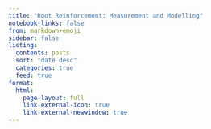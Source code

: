 ```yaml
---
title: "Root Reinforcement: Measurement and Modelling"
notebook-links: false
from: markdown+emoji
sidebar: false
listing:
  contents: posts
  sort: "date desc"
  categories: true
  feed: true
format: 
  html:
    page-layout: full
    link-external-icon: true
    link-external-newwindow: true
---
```

